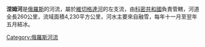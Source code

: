 '''涅姆河'''是[[俄羅斯|俄羅斯]]的河流，屬於[[維切格達河|維切格達河]]的左支流，由[[科密共和國|科密共和國]]負責管轄，河道全長260公里，流域面積4,230平方公里，河水主要來自融雪，每年十一月至翌年五月結冰。

{{Russia-geo-stub}}
[[Category:俄羅斯河流|Category:俄羅斯河流]]